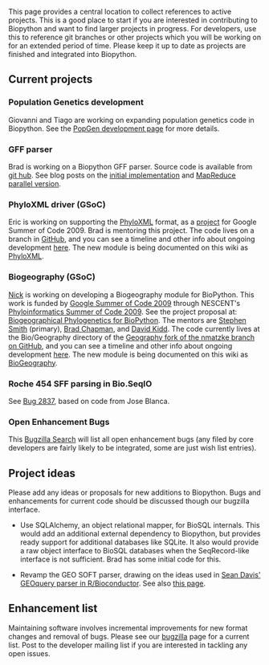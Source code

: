 This page provides a central location to collect references to active projects. This is a good place to start if you are interested in contributing to Biopython and want to find larger projects in progress. For developers, use this to reference git branches or other projects which you will be working on for an extended period of time. Please keep it up to date as projects are finished and integrated into Biopython.

== Current projects ==

=== Population Genetics development ===

Giovanni and Tiago are working on expanding population genetics code in Biopython. See the [[PopGen_dev|PopGen development page]] for more details.

=== GFF parser ===

Brad is working on a Biopython GFF parser. Source code is available from [http://github.com/chapmanb/bcbb/tree/master/gff git hub]. See blog posts on the [http://bcbio.wordpress.com/2009/03/08/initial-gff-parser-for-biopython/ initial implementation] and [http://bcbio.wordpress.com/2009/03/22/mapreduce-implementation-of-gff-parsing-for-biopython/ MapReduce parallel version].

=== PhyloXML driver (GSoC) ===

Eric is working on supporting the [http://www.phyloxml.org/ PhyloXML] format, as a [http://socghop.appspot.com/student_project/show/google/gsoc2009/nescent/t124022798969 project] for Google Summer of Code 2009. Brad is mentoring this project. The code lives on a branch in [http://github.com/etal/biopython/tree/phyloxml GitHub], and you can see a timeline and other info about ongoing development [http://github.com/etal/biopython/tree/phyloxml/Bio/PhyloXML/ here]. The new module is being documented on this wiki as [[PhyloXML]].

=== Biogeography (GSoC) ===

[[Matzke|Nick]] is working on developing a Biogeography module for BioPython.  This work is funded by [http://socghop.appspot.com/program/home/google/gsoc2009 Google Summer of Code 2009] through NESCENT's [https://www.nescent.org/wg_phyloinformatics/Phyloinformatics_Summer_of_Code_2009 Phyloinformatics Summer of Code 2009]. See the project proposal at: [http://socghop.appspot.com/student_project/show/google/gsoc2009/nescent/t124022798250 Biogeographical Phylogenetics for BioPython]. The mentors are [http://blackrim.org/ Stephen Smith] (primary), [http://bcbio.wordpress.com/ Brad Chapman], and [http://evoviz.nescent.org/ David Kidd].  The code currently lives at the Bio/Geography directory of the [http://github.com/nmatzke/biopython/tree/Geography Geography fork of the nmatzke branch on  GitHub], and you can see a timeline and other info about ongoing development [[BioGeography|here]]. The new module is being documented on this wiki as [[BioGeography]].

=== Roche 454 SFF parsing in Bio.SeqIO ===

See [http://bugzilla.open-bio.org/show_bug.cgi?id=2837 Bug 2837], based on code from Jose Blanca.

=== Open Enhancement Bugs ===

This [http://bugzilla.open-bio.org/buglist.cgi?product=Biopython&bug_status=NEW&bug_status=ASSIGNED&bug_status=REOPENED&bug_severity=enhancement Bugzilla Search] will list all open enhancement bugs (any filed by core developers are fairly likely to be integrated, some are just wish list entries).

== Project ideas ==

Please add any ideas or proposals for new additions to Biopython. Bugs and enhancements for current code should be discussed though our bugzilla interface.

* Use SQLAlchemy, an object relational mapper, for BioSQL internals. This would add an additional external dependency to Biopython, but provides ready support for additional databases like SQLite. It also would provide a raw object interface to BioSQL databases when the SeqRecord-like interface is not sufficient. Brad has some initial code for this.

* Revamp the GEO SOFT parser, drawing on the ideas used in [http://www.bioconductor.org/packages/bioc/html/GEOquery.html Sean Davis' GEOquery parser in R/Bioconductor].  See also [http://www.warwick.ac.uk/go/peter_cock/r/geo/ this page].

== Enhancement list ==

Maintaining software involves incremental improvements for new format changes and removal of bugs. Please see our [http://bugzilla.open-bio.org/ bugzilla] page for a current list. Post to the developer mailing list if you are interested in tackling any open issues.